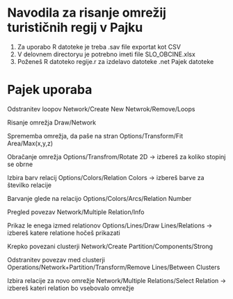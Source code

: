 # Navodila za risanje omrežij turističnih regij v Pajku

1. Za uporabo R datoteke je treba .sav file exportat kot CSV
2. V delovnem directoryu je potrebno imeti file SLO_OBCINE.xlsx
3. Poženeš R datoteko regije.r za izdelavo datoteke .net Pajek datoteke

# Pajek uporaba
Odstranitev loopov
Network/Create New Netwrok/Remove/Loops

Risanje omrežja
Draw/Network

Sprememba omrežja, da paše na stran
Options/Transform/Fit Area/Max(x,y,z)

Obračanje omrežja
Options/Transfrom/Rotate 2D -> izbereš za koliko stopinj se obrne

Izbira barv relacij
Options/Colors/Relation Colors -> izbereš barve za številko relacije

Barvanje glede na relacijo
Options/Colors/Arcs/Relation Number

Pregled povezav
Network/Multiple Relation/Info

Prikaz le enega izmed relationov
Options/Lines/Draw Lines/Relations -> izbereš katere relatione hočeš prikazati

Krepko povezani clusterji
Network/Create Partition/Components/Strong

Odstranitev povezav med clusterji
Operations/Network+Partition/Transform/Remove Lines/Between Clusters

Izbira relacije za novo omrežje
Network/Multiple Relations/Select Relation -> izbereš kateri relation bo vsebovalo omrežje
